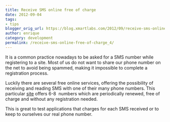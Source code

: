 ```yaml
---
title: Receive SMS online free of charge
date: 2012-09-04
tags:
- tips
blogger_orig_url: https://blog.xmartlabs.com/2012/09/receive-sms-online-free-of-charge_4.html
author: enrique
category: development
permalink: /receive-sms-online-free-of-charge_4/
---
```



<p>
It is a common practice nowadays to be asked for a SMS number while registering to a site. Most of us do not want to share our phone number on the net to avoid being spammed, making it impossible to complete a registration process.
</p>
<p>Luckily there are several free online services, offering the possibility of receiving and reading SMS with one of their many phone numbers. This particular <a href="https://receive-sms-online.com/" target="_blank">site</a>&nbsp;offers 6-8 &nbsp;numbers
which are periodically renewed, free of charge and without any registration needed.
</p>
This is great to test applications that charges for each SMS received or to keep to ourselves our real phone number.
